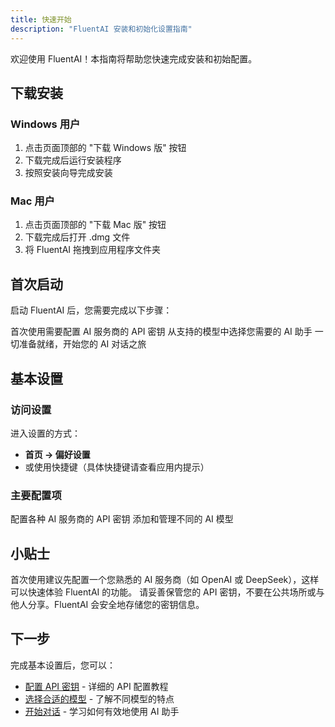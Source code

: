 ```yaml
---
title: 快速开始
description: "FluentAI 安装和初始化设置指南"
---
```


欢迎使用 FluentAI！本指南将帮助您快速完成安装和初始配置。

## 下载安装

### Windows 用户
1. 点击页面顶部的 "下载 Windows 版" 按钮
2. 下载完成后运行安装程序
3. 按照安装向导完成安装

### Mac 用户
1. 点击页面顶部的 "下载 Mac 版" 按钮
2. 下载完成后打开 .dmg 文件
3. 将 FluentAI 拖拽到应用程序文件夹

## 首次启动

启动 FluentAI 后，您需要完成以下步骤：

<Steps>
  <Step title="配置 API">
    首次使用需要配置 AI 服务商的 API 密钥
  </Step>
  <Step title="选择模型">
    从支持的模型中选择您需要的 AI 助手
  </Step>
  <Step title="开始对话">
    一切准备就绪，开始您的 AI 对话之旅
  </Step>
</Steps>

## 基本设置

### 访问设置
进入设置的方式：
- **首页 → 偏好设置**
- 或使用快捷键（具体快捷键请查看应用内提示）

### 主要配置项
<CardGroup cols={2}>
  <Card
    title="API 设置"
    icon="key"
    href="/guide/api-config"
  >
    配置各种 AI 服务商的 API 密钥
  </Card>
  <Card
    title="模型管理"
    icon="robot"
    href="/guide/models"
  >
    添加和管理不同的 AI 模型
  </Card>
</CardGroup>

## 小贴士

<Tip>
首次使用建议先配置一个您熟悉的 AI 服务商（如 OpenAI 或 DeepSeek），这样可以快速体验 FluentAI 的功能。
</Tip>

<Warning>
请妥善保管您的 API 密钥，不要在公共场所或与他人分享。FluentAI 会安全地存储您的密钥信息。
</Warning>

## 下一步

完成基本设置后，您可以：
- [配置 API 密钥](/guide/api-config) - 详细的 API 配置教程
- [选择合适的模型](/guide/models) - 了解不同模型的特点
- [开始对话](/guide/chat) - 学习如何有效地使用 AI 助手